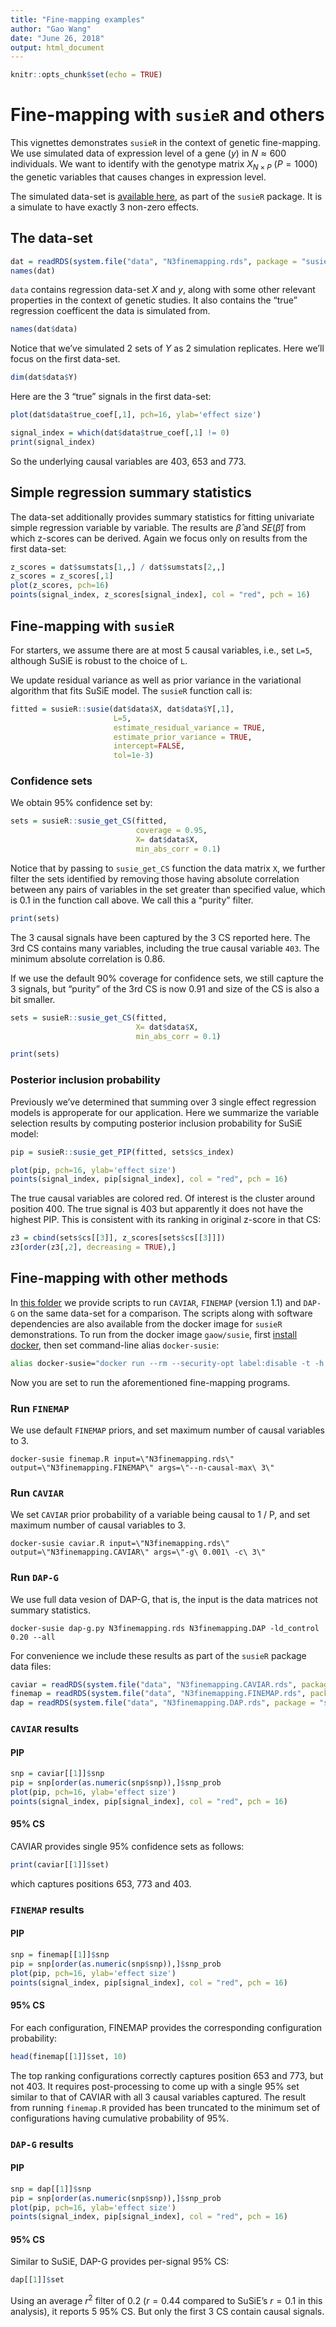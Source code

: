 ```yaml
---
title: "Fine-mapping examples"
author: "Gao Wang"
date: "June 26, 2018"
output: html_document
---
```


```r
knitr::opts_chunk$set(echo = TRUE)
```
# Fine-mapping with `susieR` and others

This vignettes demonstrates `susieR` in the context of genetic fine-mapping. 
We use simulated data of expression level of a gene ($y$) in $N \approx 600$ individuals. 
We want to identify with the genotype matrix $X_{N\times P}$ ($P=1000$) the genetic variables that causes changes in expression level.

The simulated data-set is [available here](https://github.com/stephenslab/susieR/blob/master/inst/data/N3finemapping.rds), as part of the `susieR` package. It is a simulate to have exactly 3 non-zero effects.

## The data-set

```r
dat = readRDS(system.file("data", "N3finemapping.rds", package = "susieR"))
names(dat)
```

`data` contains regression data-set $X$ and $y$, along with some other relevant properties in the context of genetic studies. It also contains the "true" regression coefficent the data is simulated from.

```r
names(dat$data)
```

Notice that we've simulated 2 sets of $Y$ as 2 simulation replicates. Here we'll focus on the first data-set.

```r
dim(dat$data$Y)
```

Here are the 3 "true" signals in the first data-set:

```r
plot(dat$data$true_coef[,1], pch=16, ylab='effect size')
```

```r
signal_index = which(dat$data$true_coef[,1] != 0)
print(signal_index)
```

So the underlying causal variables are 403, 653 and 773.

## Simple regression summary statistics

The data-set additionally provides summary statistics for fitting univariate simple regression variable by variable. The results are $\hat{\beta}$ and $SE(\hat{\beta})$ from which z-scores can be derived. Again we focus only on results from the first data-set:

```r
z_scores = dat$sumstats[1,,] / dat$sumstats[2,,]
z_scores = z_scores[,1]
plot(z_scores, pch=16)
points(signal_index, z_scores[signal_index], col = "red", pch = 16)
```

## Fine-mapping with `susieR`

For starters, we assume there are at most 5 causal variables, i.e., set `L=5`, although SuSiE is robust to the choice of `L`. 

We update residual variance as well as prior variance in the variational algorithm that fits SuSiE model. The `susieR` function call is:

```r
fitted = susieR::susie(dat$data$X, dat$data$Y[,1],
                       L=5,
                       estimate_residual_variance = TRUE, 
                       estimate_prior_variance = TRUE, 
                       intercept=FALSE,
                       tol=1e-3)
```

### Confidence sets

We obtain 95% confidence set by:

```r
sets = susieR::susie_get_CS(fitted,
                            coverage = 0.95,
                            X= dat$data$X, 
                            min_abs_corr = 0.1)
```

Notice that by passing to `susie_get_CS` function the data matrix `X`, we further filter the sets identified by removing those having absolute correlation between any pairs of variables in the set greater than specified value, which is 0.1 in the function call above. We call this a "purity" filter.

```r
print(sets)
```

The 3 causal signals have been captured by the 3 CS reported here. The 3rd CS contains many variables, including the true causal variable `403`. The minimum absolute correlation is 0.86. 

If we use the default 90% coverage for confidence sets, we still capture the 3 signals, but "purity" of the 3rd CS is now 0.91 and size of the CS is also a bit smaller.

```r
sets = susieR::susie_get_CS(fitted,
                            X= dat$data$X, 
                            min_abs_corr = 0.1)
```

```r
print(sets)
```

### Posterior inclusion probability

Previously we've determined that summing over 3 single effect regression models is approperate for our application. Here we summarize the variable selection results by computing posterior inclusion probability for SuSiE model:

```r
pip = susieR::susie_get_PIP(fitted, sets$cs_index)
```

```r
plot(pip, pch=16, ylab='effect size')
points(signal_index, pip[signal_index], col = "red", pch = 16)
```

The true causal variables are colored red. Of interest is the cluster around position 400. The true signal is 403 but apparently it does not have the highest PIP. This is consistent with its ranking in original z-score in that CS:

```r
z3 = cbind(sets$cs[[3]], z_scores[sets$cs[[3]]])
z3[order(z3[,2], decreasing = TRUE),]
```

## Fine-mapping with other methods

In [this folder](https://github.com/stephenslab/susieR/tree/master/inst/code) we provide scripts to run `CAVIAR`, `FINEMAP` (version 1.1) and `DAP-G` on the same data-set for a comparison. The scripts along with software dependencies are also available from the docker image for `susieR` demonstrations. To run from the docker image `gaow/susie`, first [install docker](https://www.docker.com/community-edition), then set command-line alias `docker-susie`:

```bash
alias docker-susie="docker run --rm --security-opt label:disable -t -h susie -P -w $PWD -v $PWD:$PWD -u $UID:${GROUPS[0]} -e HOME=/home/$USER -e USER=$USER gaow/susie"
```

Now you are set to run the aforementioned fine-mapping programs.

### Run `FINEMAP`

We use default `FINEMAP` priors, and set maximum number of causal variables to 3.

```
docker-susie finemap.R input=\"N3finemapping.rds\" output=\"N3finemapping.FINEMAP\" args=\"--n-causal-max\ 3\"
```

### Run `CAVIAR`

We set `CAVIAR` prior probability of a variable being causal to 1 / P, and set maximum number of causal variables to 3.

```
docker-susie caviar.R input=\"N3finemapping.rds\" output=\"N3finemapping.CAVIAR\" args=\"-g\ 0.001\ -c\ 3\"
```

### Run `DAP-G`

We use full data vesion of DAP-G, that is, the input is the data matrices not summary statistics.

```
docker-susie dap-g.py N3finemapping.rds N3finemapping.DAP -ld_control 0.20 --all
```

For convenience we include these results as part of the `susieR` package data files:

```r
caviar = readRDS(system.file("data", "N3finemapping.CAVIAR.rds", package = "susieR"))
finemap = readRDS(system.file("data", "N3finemapping.FINEMAP.rds", package = "susieR"))
dap = readRDS(system.file("data", "N3finemapping.DAP.rds", package = "susieR"))
```

### `CAVIAR` results

#### PIP

```r
snp = caviar[[1]]$snp
pip = snp[order(as.numeric(snp$snp)),]$snp_prob
plot(pip, pch=16, ylab='effect size')
points(signal_index, pip[signal_index], col = "red", pch = 16)
```

#### 95% CS

CAVIAR provides single 95% confidence sets as follows:

```r
print(caviar[[1]]$set)
```

which captures positions 653, 773 and 403.

### `FINEMAP` results

#### PIP

```r
snp = finemap[[1]]$snp
pip = snp[order(as.numeric(snp$snp)),]$snp_prob
plot(pip, pch=16, ylab='effect size')
points(signal_index, pip[signal_index], col = "red", pch = 16)
```

#### 95% CS

For each configuration, FINEMAP provides the corresponding configuration probability:

```r
head(finemap[[1]]$set, 10)
```

The top ranking configurations correctly captures position 653 and 773, but not 403. It requires post-processing to come up with a single 95% set similar to that of CAVIAR with all 3 causal variables captured. The result from running `finemap.R` provided has been truncated to the minimum set of configurations having cumulative probability of 95%.

### `DAP-G` results

#### PIP

```r
snp = dap[[1]]$snp
pip = snp[order(as.numeric(snp$snp)),]$snp_prob
plot(pip, pch=16, ylab='effect size')
points(signal_index, pip[signal_index], col = "red", pch = 16)
```

#### 95% CS

Similar to SuSiE, DAP-G provides per-signal 95% CS:

```r
dap[[1]]$set
```

Using an average $r^2$ filter of 0.2 ($r=0.44$ compared to SuSiE's $r=0.1$ in this analysis), it reports 5 95% CS. But only the first 3 CS contain causal signals. 
